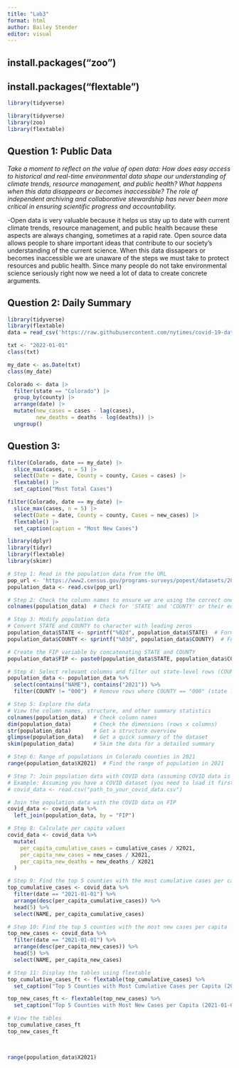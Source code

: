 ```yaml
---
title: "Lab3"
format: html
author: Bailey Stender
editor: visual
---
```


## install.packages("zoo")
## install.packages("flextable")

```r
library(tidyverse)
```

```r
library(tidyverse)
library(zoo)
library(flextable)
```

## Question 1: Public Data

*Take a moment to reflect on the value of open data: How does easy access to historical and real-time environmental data shape our understanding of climate trends, resource management, and public health? What happens when this data disappears or becomes inaccessible? The role of independent archiving and collaborative stewardship has never been more critical in ensuring scientific progress and accountability.*

-Open data is very valuable because it helps us stay up to date with current climate trends, resource management, and public health because these aspects are always changing, sometimes at a rapid rate. Open source data allows people to share important ideas that contribute to our society's understanding of the current science. When this data dissapears or becomes inaccessible we are unaware of the steps we must take to protect resources and public health. Since many people do not take environmental science seriously right now we need a lot of data to create concrete arguments.

## Question 2: Daily Summary

```r
library(tidyverse)
library(flextable)
data = read_csv('https://raw.githubusercontent.com/nytimes/covid-19-data/master/us-counties.csv')
```

```r
txt <- "2022-01-01"
class(txt)

my_date <- as.Date(txt)
class(my_date)
```

```r
Colorado <- data |>
  filter(state == "Colorado") |>
  group_by(county) |>
  arrange(date) |>
  mutate(new_cases = cases - lag(cases),
         new_deaths = deaths - log(deaths)) |>
  ungroup()

```

## Question 3:
```r
filter(Colorado, date == my_date) |>
  slice_max(cases, n = 5) |>
  select(Date = date, County = county, Cases = cases) |>
  flextable() |>
  set_caption("Most Total Cases")

filter(Colorado, date == my_date) |>
  slice_max(cases, n = 5) |>
  select(Date = date, County = county, Cases = new_cases) |>
  flextable() |>
  set_caption(caption = "Most New Cases")
```
```r
library(dplyr)
library(tidyr)
library(flextable)
library(skimr)

# Step 1: Read in the population data from the URL
pop_url <- 'https://www2.census.gov/programs-surveys/popest/datasets/2020-2023/counties/totals/co-est2023-alldata.csv'
population_data <- read.csv(pop_url)

# Step 2: Check the column names to ensure we are using the correct ones
colnames(population_data)  # Check for 'STATE' and 'COUNTY' or their equivalents

# Step 3: Modify population data
# Convert STATE and COUNTY to character with leading zeros
population_data$STATE <- sprintf("%02d", population_data$STATE)  # Format state with leading zero
population_data$COUNTY <- sprintf("%03d", population_data$COUNTY)  # Format county with leading zero

# Create the FIP variable by concatenating STATE and COUNTY
population_data$FIP <- paste0(population_data$STATE, population_data$COUNTY)

# Step 4: Select relevant columns and filter out state-level rows (COUNTY FIP == "000")
population_data <- population_data %>%
  select(contains("NAME"), contains("2021")) %>%
  filter(COUNTY != "000")  # Remove rows where COUNTY == "000" (state level)

# Step 5: Explore the data
# View the column names, structure, and other summary statistics
colnames(population_data)  # Check column names
dim(population_data)       # Check the dimensions (rows x columns)
str(population_data)       # Get a structure overview
glimpse(population_data)   # Get a quick summary of the dataset
skim(population_data)      # Skim the data for a detailed summary

# Step 6: Range of populations in Colorado counties in 2021
range(population_data$X2021)  # Find the range of population in 2021

# Step 7: Join population data with COVID data (assuming COVID data is already loaded)
# Example: Assuming you have a COVID dataset (you need to load it first)
# covid_data <- read.csv("path_to_your_covid_data.csv")

# Join the population data with the COVID data on FIP
covid_data <- covid_data %>%
  left_join(population_data, by = "FIP")

# Step 8: Calculate per capita values
covid_data <- covid_data %>%
  mutate(
    per_capita_cumulative_cases = cumulative_cases / X2021,
    per_capita_new_cases = new_cases / X2021,
    per_capita_new_deaths = new_deaths / X2021
  )

# Step 9: Find the top 5 counties with the most cumulative cases per capita
top_cumulative_cases <- covid_data %>%
  filter(date == "2021-01-01") %>%
  arrange(desc(per_capita_cumulative_cases)) %>%
  head(5) %>%
  select(NAME, per_capita_cumulative_cases)

# Step 10: Find the top 5 counties with the most new cases per capita
top_new_cases <- covid_data %>%
  filter(date == "2021-01-01") %>%
  arrange(desc(per_capita_new_cases)) %>%
  head(5) %>%
  select(NAME, per_capita_new_cases)

# Step 11: Display the tables using flextable
top_cumulative_cases_ft <- flextable(top_cumulative_cases) %>%
  set_caption("Top 5 Counties with Most Cumulative Cases per Capita (2021-01-01)")

top_new_cases_ft <- flextable(top_new_cases) %>%
  set_caption("Top 5 Counties with Most New Cases per Capita (2021-01-01)")

# View the tables
top_cumulative_cases_ft
top_new_cases_ft

      

range(population_data$X2021)

```



